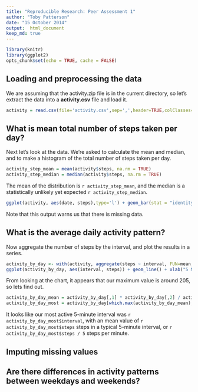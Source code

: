 ```yaml
---
title: "Reproducible Research: Peer Assessment 1"
author: "Toby Patterson"
date: "15 October 2014"
output:  html_document
keep_md: true
---
```


```r
library(knitr)
library(ggplot2)
opts_chunk$set(echo = TRUE, cache = FALSE)

```

## Loading and preprocessing the data

We are assuming that the activity.zip file is in the current directory, so let's extract the data into a **activity.csv** file and load it.


```r
activity = read.csv(file='activity.csv',sep=',',header=TRUE,colClasses=c('integer','Date','integer'))
```

## What is mean total number of steps taken per day?

Next let's look at the data.  We're asked to calculate the mean and median, and to make a histogram of the total number of steps taken per day.

```r
activity_step_mean = mean(activity$steps, na.rm = TRUE)
activity_step_median = median(activity$steps, na.rm = TRUE)
```

The mean of the distribution is `r activity_step_mean`, and the median is a statistically unlikely yet expected `r activity_step_median`.

```r
ggplot(activity, aes(date, steps),type='l') + geom_bar(stat = "identity")+ labs(title = "Total Number of Steps by Day", x = "Day", y = "Total Number of Steps")
```

Note that this output warns us that there is missing data.

## What is the average daily activity pattern?

Now aggregate the number of steps by the interval, and plot the results in a series.

```r
activity_by_day <- with(activity, aggregate(steps ~ interval, FUN=mean, na.rm=T))
ggplot(activity_by_day, aes(interval, steps)) + geom_line() + xlab("5 Minute Intervals") + ylab("Number of Average Steps in 5 Minutes") + ggtitle("Frequency of Steps in 5 Minute Intervals")
```

From looking at the chart, it appears that our maximum value is around 205, so lets find out.

```r
activity_by_day_mean = activity_by_day[,1] * activity_by_day[,2] / activity_by_day[,1]
activity_by_day_most = activity_by_day[which.max(activity_by_day_mean),]
```

It looks like our most active 5-minute interval was ```r activity_by_day_most$interval```, with an mean value of ```r activity_by_day_most$steps``` steps in a typical 5-minute interval, or ```r activity_by_day_most$steps / 5``` steps per minute.

## Imputing missing values



## Are there differences in activity patterns between weekdays and weekends?
